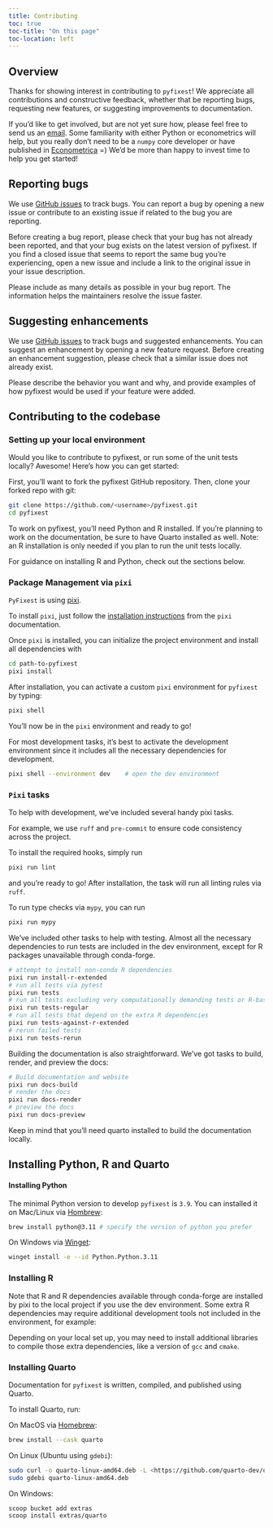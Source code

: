 ```yaml
---
title: Contributing
toc: true
toc-title: "On this page"
toc-location: left
---
```


## Overview

Thanks for showing interest in contributing to `pyfixest`! We appreciate all
contributions and constructive feedback, whether that be reporting bugs, requesting
new features, or suggesting improvements to documentation.

If you'd like to get involved, but are not yet sure how, please feel free to send us an [email](alexander-fischer1801@t-online.de). Some familiarity with
either Python or econometrics will help, but you really don't need to be a `numpy` core developer or have published in [Econometrica](https://onlinelibrary.wiley.com/journal/14680262) =) We'd be more than happy to invest time to help you get started!

## Reporting bugs

We use [GitHub issues](https://github.com/py-econometrics/pyfixest/issues) to track bugs. You can report a bug by opening a new issue or contribute to an existing issue if
related to the bug you are reporting.

Before creating a bug report, please check that your bug has not already been reported, and that your bug exists on the latest version of pyfixest. If you find a closed issue that seems to report the same bug you're experiencing, open a new issue and include a link to the original issue in your issue description.

Please include as many details as possible in your bug report. The information helps the maintainers resolve the issue faster.

## Suggesting enhancements

We use [GitHub issues](https://github.com/py-econometrics/pyfixest/issues?q=is%3Aissue+is%3Aopen+label%3Aenhancement) to track bugs and suggested enhancements. You can suggest an enhancement by opening a new feature request. Before creating an enhancement suggestion, please check that a similar issue does not already exist.

Please describe the behavior you want and why, and provide examples of how pyfixest would be used if your feature were added.

## Contributing to the codebase

### Setting up your local environment

Would you like to contribute to pyfixest, or run some of the unit tests locally? Awesome!
Here's how you can get started:

First, you'll want to fork the pyfixest GitHub repository. Then, clone your forked repo with git:

```.bash
git clone https://github.com/<username>/pyfixest.git
cd pyfixest
```

To work on pyfixest, you'll need Python and R installed. If you're planning to work on the documentation, be sure to have Quarto installed as well.
Note: an R installation is only needed if you plan to run the unit tests locally.

For guidance on installing R and Python, check out the sections below.

### Package Management via `pixi`


`PyFixest` is using [pixi](https://pixi.sh/latest/).

To install `pixi`, just follow the [installation instructions](https://pixi.sh/latest/#installation) from the `pixi` documentation.

Once `pixi` is installed, you can initialize the project environment and install all dependencies with

```.bash
cd path-to-pyfixest
pixi install
```

After installation, you can activate a custom `pixi` environment for `pyfixest` by typing:

```.bash
pixi shell
```

You'll now be in the `pixi` environment and ready to go!

For most development tasks, it’s best to activate the development environment since it includes all the necessary dependencies for development.

```.bash
pixi shell --environment dev    # open the dev environment
```

### `Pixi` tasks

To help with development, we've included several handy pixi tasks.

For example, we use `ruff` and `pre-commit` to ensure code consistency across the project.

To install the required hooks, simply run

```.bash
pixi run lint
```

and you're ready to go! After installation, the task will run all linting rules via `ruff`.

To run type checks via `mypy`, you can run

```.bash
pixi run mypy
```

We’ve included other tasks to help with testing. Almost all the necessary dependencies to run tests are included in the dev environment,
except for R packages unavailable through conda-forge.
```.bash
# attempt to install non-conda R dependencies
pixi run install-r-extended
# run all tests via pytest
pixi run tests
# run all tests excluding very computationally demanding tests or R-based tests
pixi run tests-regular
# run all tests that depend on the extra R dependencies
pixi run tests-against-r-extended
# rerun failed tests
pixi run tests-rerun
```

Building the documentation is also straightforward. We’ve got tasks to build, render, and preview the docs:

```.bash
# Build documentation and website
pixi run docs-build
# render the docs
pixi run docs-render
# preview the docs
pixi run docs-preview
```

Keep in mind that you’ll need quarto installed to build the documentation locally.

## Installing Python, R and Quarto

#### Installing Python

The minimal Python version to develop `pyfixest` is `3.9`. You can installed it on Mac/Linux via [Hombrew](https://brew.sh/):

```.bash
brew install python@3.11 # specify the version of python you prefer
```

On Windows via [Winget](https://winget.run/pkg/Python/Python.3.11):
```.bash
winget install -e --id Python.Python.3.11
```

### Installing R

Note that R and R dependencies available through conda-forge are installed by pixi to the local project if you use the dev environment.
Some extra R dependencies may require additional development tools not included in the environment, for example:

Depending on your local set up, you may need to install additional libraries to compile those extra dependencies, like a version of `gcc` and `cmake`.

### Installing Quarto

Documentation for `pyfixest` is written, compiled, and published using Quarto.

To install Quarto, run:

On MacOS via [Homebrew](https://formulae.brew.sh/cask/quarto#default):

```.bash
brew install --cask quarto
```

On Linux (Ubuntu using `gdebi`):

```.bash
sudo curl -o quarto-linux-amd64.deb -L <https://github.com/quarto-dev/quarto-cli/releases/download/v${QUARTO_VERSION}/quarto-${QUARTO_VERSION}-linux-amd64.deb>
sudo gdebi quarto-linux-amd64.deb
```

On Windows:

```.bash
scoop bucket add extras
scoop install extras/quarto
```
